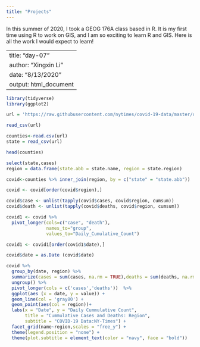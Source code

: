 ```yaml
---
title: "Projects"
---
```


In this summer of 2020, I took a GEOG 176A class based in R. It is my first time using R to work on GIS, and I am so exciting to learn R and GIS. Here is all the work I would expect to learn! 

---
title: "day-07"
author: "Xingxin Li"
date: "8/13/2020"
output: html_document
---

```r

library(tidyverse)
library(ggplot2)

url = 'https://raw.githubusercontent.com/nytimes/covid-19-data/master/us-counties.csv'

read_csv(url)

counties<-read.csv(url)
state = read_csv(url)

head(counties)

select(state,cases)
region = data.frame(state.abb = state.name, region = state.region)

covid<-counties %>% inner_join(region, by = c("state" = "state.abb"))

covid <- covid[order(covid$region),]

covid$case <- unlist(tapply(covid$cases, covid$region, cumsum))
covid$death <- unlist(tapply(covid$deaths, covid$region, cumsum))

covid1 <- covid %>%
  pivot_longer(cols=c("case", "death"),
               names_to="group",
               values_to="Daily_Cumulative_Count")

covid1 <- covid1[order(covid1$date),]

covid$date = as.Date (covid$date)

covid %>%
  group_by(date, region) %>%
  summarize(cases = sum(cases, na.rm = TRUE),deaths = sum(deaths, na.rm = TRUE)) %>%
  ungroup() %>%
  pivot_longer(cols = c('cases','deaths'))  %>%
  ggplot(aes (x = date, y = value)) +
  geom_line(col = 'gray80') +
  geom_point(aes(col = region))+
  labs(x = "Date", y = "Daily Cummulative Count",
       title = "Cummulative Cases and Deaths: Region",
       subtitle = "COVID-19 Data:NY-Times") +
  facet_grid(name~region,scales = "free_y") +
  theme(legend.position = "none") +
  theme(plot.subtitle = element_text(color = "navy", face = "bold"))

```

